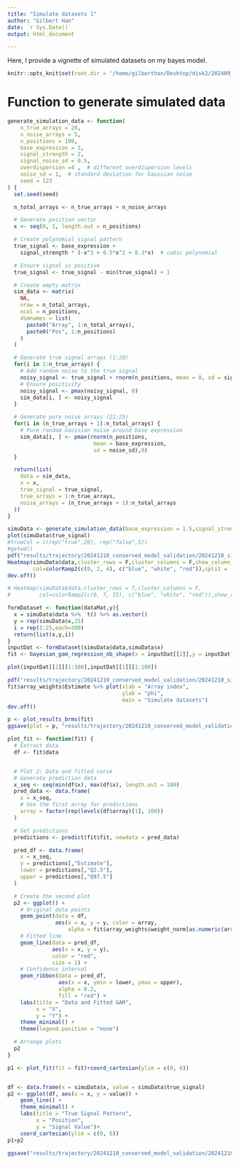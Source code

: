 ```yaml
---
title: "Simulate datasets 1"
author: "Gilbert Han"
date: `r Sys.Date()`
output: html_document

---
```


Here, I provide a vignette of simulated datasets on my bayes model.

```r
knitr::opts_knit$set(root.dir = '/home/gilberthan/Desktop/disk2/202409_tooth')
```

# Function to generate simulated data

``` r

generate_simulation_data <- function(
    n_true_arrays = 20,
    n_noise_arrays = 5,
    n_positions = 100,
    base_expression = 3,
    signal_strength = 2,
    signal_noise_sd = 0.5,
    overdispersion =4 ,  # different overdispersion levels
    noise_sd = 1,  # standard deviation for Gaussian noise
    seed = 123
) {
  set.seed(seed)

  n_total_arrays <- n_true_arrays + n_noise_arrays

  # Generate position vector
  x <- seq(0, 1, length.out = n_positions)

  # Create polynomial signal pattern
  true_signal <- base_expression +
    signal_strength * (-x^3 + 0.5*x^2 + 0.3*x)  # cubic polynomial

  # Ensure signal is positive
  true_signal <- true_signal - min(true_signal) + 1

  # Create empty matrix
  sim_data <- matrix(
    NA,
    nrow = n_total_arrays,
    ncol = n_positions,
    dimnames = list(
      paste0("Array", 1:n_total_arrays),
      paste0("Pos", 1:n_positions)
    )
  )

  # Generate true signal arrays (1:20)
  for(i in 1:n_true_arrays) {
    # Add random noise to the true signal
    noisy_signal <- true_signal + rnorm(n_positions, mean = 0, sd = signal_noise_sd)
    # Ensure positivity
    noisy_signal <- pmax(noisy_signal, 0)
    sim_data[i, ] <- noisy_signal
  }

  # Generate pure noise arrays (21:25)
  for(i in (n_true_arrays + 1):n_total_arrays) {
    # Pure random Gaussian noise around base expression
    sim_data[i, ] <- pmax(rnorm(n_positions,
                           mean = base_expression,
                           sd = noise_sd),0)
  }

  return(list(
    data = sim_data,
    x = x,
    true_signal = true_signal,
    true_arrays = 1:n_true_arrays,
    noise_arrays = (n_true_arrays + 1):n_total_arrays
  ))
}

```

``` r
simuData <- generate_simulation_data(base_expression = 1.5,signal_strength=5,n_positions=200)
plot(simuData$true_signal)
#trueCol = c(rep("true",20), rep("false",5))
#getwd()
pdf("results/trajectory/20241210_conserved_model_validation/20241210_simudata1_heatmap.pdf")
Heatmap(simuData$data,cluster_rows = F,cluster_columns = F,show_column_names =  F, show_row_names = F,
        col=colorRamp2(c(0, 2, 4), c("blue", "white", "red")),split =  trueCol,border = T)
dev.off()
```
```r
# Heatmap(simuData$data,cluster_rows = T,cluster_columns = F,
#         col=colorRamp2(c(0, 7, 15), c("blue", "white", "red")),show_column_names =  F)

formDataset <- function(dataMat,y){
  x = simuData$data %>%  t() %>% as.vector()
  y = rep(simuData$x,25)
  i = rep(1:25,each=200)
  return(list(x,y,i))
}
inputDat <- formDataset(simuData$data,simuData$x)
fit <- bayesian_gam_regression_nb_shape(x = inputDat[[2]],y = inputDat[[1]],array_idx = inputDat[[3]])

plot(inputDat[[2]][1:100],inputDat[[1]][1:100])

pdf("results/trajectory/20241210_conserved_model_validation/20241210_simudata1_valide.pdf")
fit$array_weights$Estimate %>% plot(xlab = "Array index",
                                    ylab = "phi",
                                    main = "Simulate datasets")
dev.off()

```

```r
p <- plot_results_brms(fit)
ggsave(plot = p, "results/trajectory/20241210_conserved_model_validation/20241210_validate.pdf",width = 10,height = 3)
```


```r
plot_fit <- function(fit) {
  # Extract data
  df <- fit$data


  # Plot 2: Data and fitted curve
  # Generate prediction data
  x_seq <- seq(min(df$x), max(df$x), length.out = 100)
  pred_data <- data.frame(
    x = x_seq,
    # Use the first array for predictions
    array = factor(rep(levels(df$array)[1], 100))
  )

  # Get predictions
  predictions <- predict(fit$fit, newdata = pred_data)

  pred_df <- data.frame(
    x = x_seq,
    y = predictions[,"Estimate"],
    lower = predictions[,"Q2.5"],
    upper = predictions[,"Q97.5"]
  )

  # Create the second plot
  p2 <- ggplot() +
    # Original data points
    geom_point(data = df,
               aes(x = x, y = y, color = array,
                   alpha = fit$array_weights$weight_norm[as.numeric(array)])) +
    # Fitted line
    geom_line(data = pred_df,
              aes(x = x, y = y),
              color = "red",
              size = 1) +
    # Confidence interval
    geom_ribbon(data = pred_df,
                aes(x = x, ymin = lower, ymax = upper),
                alpha = 0.2,
                fill = "red") +
    labs(title = "Data and Fitted GAM",
         x = "X",
         y = "Y") +
    theme_minimal() +
    theme(legend.position = "none")

  # Arrange plots
  p2
}

p1 <- plot_fit(fit = fit)+coord_cartesian(ylim = c(0, 6))


df <- data.frame(x = simuData$x, value = simuData$true_signal)
p2 <- ggplot(df, aes(x = x, y = value)) +
    geom_line() +
    theme_minimal() +
    labs(title = "True Signal Pattern",
         x = "Position",
         y = "Signal Value")+
    coord_cartesian(ylim = c(0, 6))
p1+p2

ggsave("results/trajectory/20241210_conserved_model_validation/20241210_simu1_plotfit.pdf",width = 10,height = 4)
```

